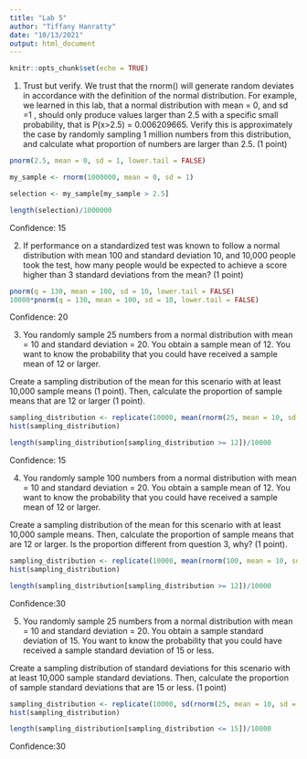 ```yaml
---
title: "Lab 5"
author: "Tiffany Hanratty"
date: "10/13/2021"
output: html_document
---
```


```r
knitr::opts_chunk$set(echo = TRUE)
```

1. Trust but verify. We trust that the rnorm() will generate random deviates in accordance with the definition of the normal distribution. For example, we learned in this lab, that a normal distribution with mean = 0, and sd =1 , should only produce values larger than 2.5 with a specific small probability, that is P(x>2.5) = 0.006209665. Verify this is approximately the case by randomly sampling 1 million numbers from this distribution, and calculate what proportion of numbers are larger than 2.5. (1 point)

```r
pnorm(2.5, mean = 0, sd = 1, lower.tail = FALSE)

my_sample <- rnorm(1000000, mean = 0, sd = 1)

selection <- my_sample[my_sample > 2.5]

length(selection)/1000000
```
Confidence: 15

2. If performance on a standardized test was known to follow a normal distribution with mean 100 and standard deviation 10, and 10,000 people took the test, how many people would be expected to achieve a score higher than 3 standard deviations from the mean? (1 point)

```r
pnorm(q = 130, mean = 100, sd = 10, lower.tail = FALSE)
10000*pnorm(q = 130, mean = 100, sd = 10, lower.tail = FALSE)
```
Confidence: 20

3. You randomly sample 25 numbers from a normal distribution with mean = 10 and standard deviation = 20. You obtain a sample mean of 12. You want to know the probability that you could have received a sample mean of 12 or larger.

Create a sampling distribution of the mean for this scenario with at least 10,000 sample means (1 point). Then, calculate the proportion of sample means that are 12 or larger (1 point).

```r
sampling_distribution <- replicate(10000, mean(rnorm(25, mean = 10, sd = 20)) )
hist(sampling_distribution)

length(sampling_distribution[sampling_distribution >= 12])/10000

```
Confidence: 15

4. You randomly sample 100 numbers from a normal distribution with mean = 10 and standard deviation = 20. You obtain a sample mean of 12. You want to know the probability that you could have received a sample mean of 12 or larger.

Create a sampling distribution of the mean for this scenario with at least 10,000 sample means. Then, calculate the proportion of sample means that are 12 or larger. Is the proportion different from question 3, why? (1 point).

```r
sampling_distribution <- replicate(10000, mean(rnorm(100, mean = 10, sd = 20)) )
hist(sampling_distribution)

length(sampling_distribution[sampling_distribution >= 12])/10000
```
Confidence:30

5. You randomly sample 25 numbers from a normal distribution with mean = 10 and standard deviation = 20. You obtain a sample standard deviation of 15. You want to know the probability that you could have received a sample standard deviation of 15 or less.

Create a sampling distribution of standard deviations for this scenario with at least 10,000 sample standard deviations. Then, calculate the proportion of sample standard deviations that are 15 or less. (1 point)

```r
sampling_distribution <- replicate(10000, sd(rnorm(25, mean = 10, sd = 20)) )
hist(sampling_distribution)

length(sampling_distribution[sampling_distribution <= 15])/10000
```
Confidence:30

